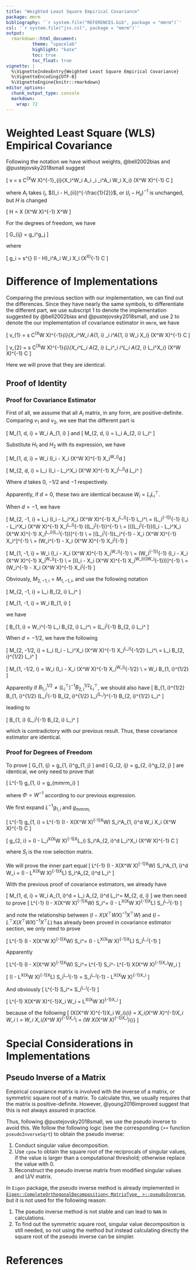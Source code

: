 ```yaml
---
title: "Weighted Least Square Empirical Covariance"
package: mmrm
bibliography: '`r system.file("REFERENCES.bib", package = "mmrm")`'
csl: '`r system.file("jss.csl", package = "mmrm")`'
output:
  rmarkdown::html_document:
          theme: "spacelab"
          highlight: "kate"
          toc: true
          toc_float: true
vignette: |
  %\VignetteIndexEntry{Weighted Least Square Empirical Covariance}
  %\VignetteEncoding{UTF-8}
  %\VignetteEngine{knitr::rmarkdown}
editor_options:
  chunk_output_type: console
  markdown:
    wrap: 72
---
```


# Weighted Least Square (WLS) Empirical Covariance

Following the notation we have without weights, @bell2002bias and @pustejovsky2018small suggest

\[
  v = s C^\top(X^\top W X)^{-1}\sum_{i}{X_i^\top W_i A_i \epsilon_i \epsilon_i^\top A_i W_i X_i} (X^\top W X)^{-1} C
\]

where $A_i$ takes $I_i$, $(I_i - H_{ii})^{-\frac{1}{2}}$, or $(I_i - H_{ii})^{-1}$ is unchanged, but
$H$ is changed

\[
  H = X (X^\top W X)^{-1} X^\top W
\]

For the degrees of freedom, we have

\[
  G_{ij} = g_i^\top \Phi g_j
\]

where

\[
  g_i = s^{\frac{1}{2}} (I - H)_i^\top A_i W_i X_i (X^\top X)^{-1} C
\]

# Difference of Implementations

Comparing the previous section with our implementation, we can find out the differences.
Since they have nearly the same symbols, to differentiate the different part, we use
subscript $1$ to denote the implementation suggested by @bell2002bias and @pustejovsky2018small,
and use $2$ to denote the our implementation of covariance estimator in `mmrm`, we have

\[
  v_{1} = s C^\top(X^\top W X)^{-1}\sum_{i}{X_i^\top W_i A_{1, i} \epsilon_i \epsilon_i^\top A_{1, i} W_i X_i} (X^\top W X)^{-1} C
\]

\[
  v_{2} = s C^\top(X^\top W X)^{-1}\sum_{i}{X_i^\top L_i A_{2, i} L_i^\top \epsilon_i \epsilon_i^\top L_i A_{2, i} L_i^\top X_i} (X^\top W X)^{-1} C
\]

Here we will prove that they are identical.

## Proof of Identity

### Proof for Covariance Estimator

First of all, we assume that all $A_i$ matrix, in any form, are positive-definite.
Comparing $v_{1}$ and $v_{2}$, we see that the different part is

\[
  M_{1, d, i} = W_i A_{1, i}
\]
and
\[
  M_{2, d, i} = L_i A_{2, i} L_i^\top
\]

Substitute $H_{1}$ and $H_{2}$ with its expression, we have

\[
  M_{1, d, i} = W_i (I_i - X_i (X^\top W X)^{-1} X_i^\top W_i)^d
\]

\[
  M_{2, d, i} = L_i (I_i - L_i^\top X_i (X^\top W X)^{-1} X_i^\top L_i)^d L_i^\top
\]

Where $d$ takes $0$, $-1/2$ and $-1$ respectively.

Apparently, if $d=0$, these two are identical because $W_i = L_i L_i^\top$.

When $d = -1$, we have

\[
  M_{2, -1, i} = L_i (I_i - L_i^\top X_i (X^\top W X)^{-1} X_i^\top L_i)^{-1} L_i^\top \\
  = (L_i^{-1})^{-1} (I_i - L_i^\top X_i (X^\top W X)^{-1} X_i^\top L_i)^{-1} ((L_i^\top)^{-1})^{-1} \\
  = [((L_i^\top)^{-1})(I_i - L_i^\top X_i (X^\top W X)^{-1} X_i^\top L_i)(L_i^{-1})]^{-1} \\
  = [(L_i^\top)^{-1}L_i^{-1} - X_i (X^\top W X)^{-1} X_i^\top]^{-1} \\
  = (W_i^{-1} -  X_i (X^\top W X)^{-1} X_i^\top)^{-1}
\]

\[
  M_{1, -1, i} = W_i (I_i - X_i (X^\top W X)^{-1} X_i^\top W_i)^{-1} \\
  = (W_i^{-1})^{-1} (I_i - X_i (X^\top W X)^{-1} X_i^\top W_i)^{-1} \\
  = [(I_i - X_i (X^\top W X)^{-1} X_i^\top W_i)((W_i^{-1}))]^{-1} \\
  = (W_i^{-1} -  X_i (X^\top W X)^{-1} X_i^\top)^{-1}
\]

Obviously, $M_{2, -1, i} = M_{1, -1, i}$, and use the following notation

\[
  M_{2, -1, i} = L_i B_{2, i} L_i^\top
\]

\[
  M_{1, -1, i} = W_i B_{1, i}
\]

we have

\[
  B_{1, i} = W_i^{-1} L_i B_{2, i} L_i^\top \\
  = (L_i^\top)^{-1} B_{2, i} L_i^\top
\]


When $d = -1/2$, we have the following

\[
  M_{2, -1/2, i} = L_i (I_i - L_i^\top X_i (X^\top W X)^{-1} X_i^\top L_i)^{-1/2} L_i^\top \\
  = L_i B_{2, i}^{1/2} L_i^\top
\]

\[
  M_{1, -1/2, i} = W_i (I_i - X_i (X^\top W X)^{-1} X_i^\top W_i)^{-1/2} \\
  = W_i B_{1, i}^{1/2}
\]

Apparently if $B_{1, i}^{1/2} \ne (L_i^\top)^{-1} B_{2, i}^{1/2} L_i^\top$,
we should also have
\[
  B_{1, i}^{1/2} B_{1, i}^{1/2} \ne (L_i^\top)^{-1} B_{2, i}^{1/2} L_i^\top (L_i^\top)^{-1} B_{2, i}^{1/2} L_i^\top
\]

leading to

\[
  B_{1, i} \ne (L_i^\top)^{-1} B_{2, i} L_i^\top
\]

which is contradictory with our previous result.
Thus, these covariance estimator are identical.

### Proof for Degrees of Freedom

To prove
\[
  G_{1, ij} = g_{1, i}^\top \Phi g_{1, j}
\]
and
\[
  G_{2, ij} = g_{2, i}^\top g_{2, j}
\]
are identical, we only need to prove that

\[
  L^{-1} g_{1, i} = g_{mmrm_i}
\]

where $\Phi = W^{-1}$ according to our previous expression.

We first expand $L^{-1} g_{1, i}$ and $g_{mmrm_i}$

\[
  L^{-1} g_{1, i} = L^{-1} (I - X(X^\top W X)^{-1}X^\top W) S_i^\top A_{1, i}^d W_i X_i (X^\top W X)^{-1} C
\]

\[
  g_{2, i} = (I - L_i^\top X(X^\top W X)^{-1}X^\top L_i) S_i^\top A_{2, i}^d L_i^\top X_i (X^\top W X)^{-1} C
\]

where $S_i$ is the row selection matrix.

We will prove the inner part equal
\[
  L^{-1} (I - X(X^\top W X)^{-1}X^\top W) S_i^\top A_{1, i}^d W_i = (I - L^\top X(X^\top W X)^{-1}X^\top L) S_i^\top A_{2, i}^d L_i^\top
\]

With the previous proof of covariance estimators, we already have

\[
  M_{1, d, i} = W_i A_{1, i}^d = L_i A_{2, i}^d L_i^\top = M_{2, d, i}
\]
we then need to prove
\[
  L^{-1} (I - X(X^\top W X)^{-1}X^\top W) S_i^\top = (I - L^\top X(X^\top W X)^{-1}X^\top L) S_i^\top L_i^{-1}
\]

and note the relationship between $(I - X(X^\top W X)^{-1}X^\top W)$ and $(I - L^\top X(X^\top W X)^{-1}X^\top L)$
has already been proved in covariance estimator section, we only need to prove

\[
  L^{-1} (I - X(X^\top W X)^{-1}X^\top W) S_i^\top = (I - L^\top X(X^\top W X)^{-1}X^\top L) S_i^\top L_i^{-1}
\]

Apparently

\[
  L^{-1} (I - X(X^\top W X)^{-1}X^\top W) S_i^\top = L^{-1} S_i^\top - L^{-1} X(X^\top W X)^{-1}X_i^\top W_i
\]

\[
  (I - L^\top X(X^\top W X)^{-1}X^\top L) S_i^\top L_i^{-1} = S_i^\top L_i^{-1} - L^\top X(X^\top W X)^{-1}X_i^\top
\]

And obviously
\[
  L^{-1} S_i^\top = S_i^\top L_i^{-1}
\]


\[
  L^{-1} X(X^\top W X)^{-1}X_i W_i = L^\top X(X^\top W X)^{-1}X_i^\top
\]

because of the following
\[
  (X(X^\top W X)^{-1}X_i W_i)_{i} = X_i(X^\top W X)^{-1}X_i W_i \\
  = W_i X_i(X^\top W X)^{-1}X_i^\top \\
  = (W X(X^\top W X)^{-1}X_i^\top)_{i}
\]

# Special Considerations in Implementations

## Pseudo Inverse of a Matrix

Empirical covariance matrix is involved with the inverse of a matrix, or symmetric square root of a matrix.
To calculate this, we usually requires that the matrix is positive-definite.
However, @young2016improved suggest that this is not always assured in practice.

Thus, following @pustejovsky2018small, we use the pseudo inverse to avoid this.
We follow the following logic (see the corresponding `C++` function `pseudoInverseSqrt`) to obtain the pseudo inverse:

1. Conduct singular value decomposition.
2. Use `cpow` to obtain the square root of the reciprocals of singular values, if the value is larger than a computational threshold;
otherwise replace the value with 0.
3. Reconstruct the pseudo inverse matrix from modified singular values and U/V matrix.

In `Eigen` package, the pseudo inverse method is already implemented in [`Eigen::CompleteOrthogonalDecomposition< MatrixType_ >::pseudoInverse`](https://eigen.tuxfamily.org/dox/classEigen_1_1CompleteOrthogonalDecomposition.html#ab5e8b3f2c7b602772e1f1d7ce63d446e),
but it is not used for the following reason:

1. The pseudo inverse method is not stable and can lead to `NAN` in calculations.
2. To find out the symmetric square root, singular value decomposition is still needed, so not using the method but instead
calculating directly the square root of the pseudo inverse can be simpler.

# References
